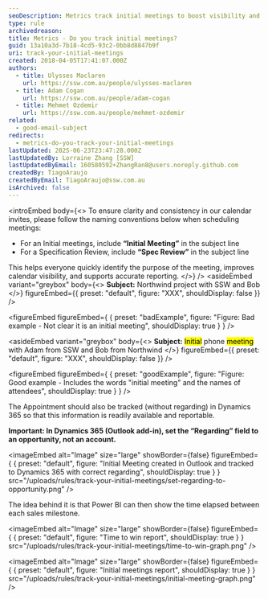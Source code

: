 ```yaml
---
seoDescription: Metrics track initial meetings to boost visibility and inform business decisions.
type: rule
archivedreason:
title: Metrics - Do you track initial meetings?
guid: 13a10a3d-7b18-4cd5-93c2-0bb8d8847b9f
uri: track-your-initial-meetings
created: 2018-04-05T17:41:07.000Z
authors:
  - title: Ulysses Maclaren
    url: https://ssw.com.au/people/ulysses-maclaren
  - title: Adam Cogan
    url: https://ssw.com.au/people/adam-cogan
  - title: Mehmet Ozdemir
    url: https://ssw.com.au/people/mehmet-ozdemir
related:
  - good-email-subject
redirects:
  - metrics-do-you-track-your-initial-meetings
lastUpdated: 2025-06-23T23:47:28.000Z
lastUpdatedBy: Lorraine Zhang [SSW]
lastUpdatedByEmail: 160580592+ZhangRan8@users.noreply.github.com
createdBy: TiagoAraujo
createdByEmail: TiagoAraujo@ssw.com.au
isArchived: false
---
```


<introEmbed
  body={<>
To ensure clarity and consistency in our calendar invites, please follow the naming conventions below when scheduling meetings:

* For an Initial meetings, include **“Initial Meeting”** in the subject line
* For a Specification Review, include **“Spec Review”** in the subject line

This helps everyone quickly identify the purpose of the meeting, improves calendar visibility, and supports accurate reporting.
  </>}
/>
<asideEmbed
  variant="greybox"
  body={<>
    **Subject:** Northwind project with SSW and Bob
  </>}
  figureEmbed={{
    preset: "default",
    figure: "XXX",
    shouldDisplay: false
  }}
/>

<figureEmbed figureEmbed={ {
  preset: "badExample",
  figure: "Figure: Bad example - Not clear it is an initial meeting",
  shouldDisplay: true
} } />


<asideEmbed
  variant="greybox"
  body={<>
    **Subject:** <mark>Initial</mark> phone <mark>meeting</mark> with Adam from SSW and Bob from Northwind
  </>}
  figureEmbed={{
    preset: "default",
    figure: "XXX",
    shouldDisplay: false
  }}
/>

<figureEmbed figureEmbed={ {
  preset: "goodExample",
  figure: "Figure: Good example - Includes the words \"initial meeting\" and the names of attendees",
  shouldDisplay: true
} } />


The Appointment should also be tracked (without regarding) in Dynamics 365 so that this information is readily available and reportable.

**Important: In Dynamics 365 (Outlook add-in), set the “Regarding” field to an opportunity, not an account.**


<imageEmbed
  alt="Image"
  size="large"
  showBorder={false}
  figureEmbed={ {
    preset: "default",
    figure: "Initial Meeting created in Outlook and tracked to Dynamics 365 with correct regarding",
    shouldDisplay: true
  } }
  src="/uploads/rules/track-your-initial-meetings/set-regarding-to-opportunity.png"
/>

The idea behind it is that Power BI can then show the time elapsed between each sales milestone.


<imageEmbed
  alt="Image"
  size="large"
  showBorder={false}
  figureEmbed={ {
    preset: "default",
    figure: "Time to win report",
    shouldDisplay: true
  } }
  src="/uploads/rules/track-your-initial-meetings/time-to-win-graph.png"
/>


<imageEmbed
  alt="Image"
  size="large"
  showBorder={false}
  figureEmbed={ {
    preset: "default",
    figure: "Initial meetings report",
    shouldDisplay: true
  } }
  src="/uploads/rules/track-your-initial-meetings/initial-meeting-graph.png"
/>
